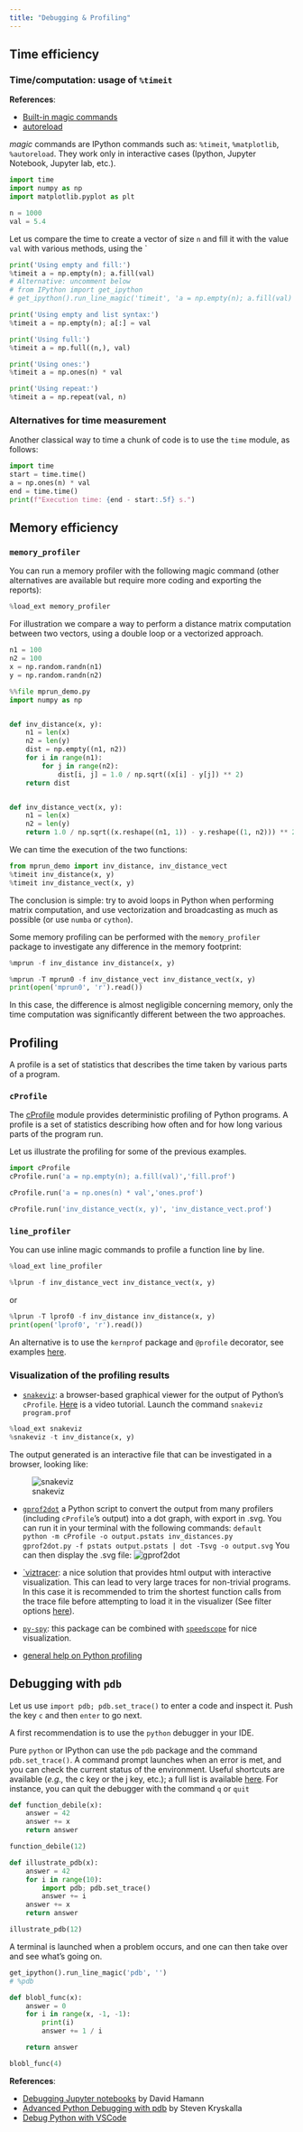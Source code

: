 ```yaml
---
title: "Debugging & Profiling"
---
```


## Time efficiency


### Time/computation: usage of `%timeit`
**References**:

- [Built-in magic commands](https://ipython.org/ipython-doc/3/interactive/magics.html)
- [autoreload](https://ipython.org/ipython-doc/3/config/extensions/autoreload.html)


*magic* commands are IPython commands such as: `%timeit`, `%matplotlib`, `%autoreload`.
They work only in interactive cases (Ipython, Jupyter Notebook, Jupyter lab, etc.).

```python

import time
import numpy as np
import matplotlib.pyplot as plt

n = 1000
val = 5.4
```

Let us compare the time to create a vector of size `n` and fill it with the value `val` with various methods, using the `


```python
print('Using empty and fill:')
%timeit a = np.empty(n); a.fill(val)
# Alternative: uncomment below
# from IPython import get_ipython
# get_ipython().run_line_magic('timeit', 'a = np.empty(n); a.fill(val)')
```

```python
print('Using empty and list syntax:')
%timeit a = np.empty(n); a[:] = val
```

```python
print('Using full:')
%timeit a = np.full((n,), val)
```

```python
print('Using ones:')
%timeit a = np.ones(n) * val
```

```python
print('Using repeat:')
%timeit a = np.repeat(val, n)
```


### Alternatives for time measurement
Another classical way to time a chunk of code is to use the `time` module, as follows:

```python
import time
start = time.time()
a = np.ones(n) * val
end = time.time()
print(f"Execution time: {end - start:.5f} s.")
```


## Memory efficiency

### `memory_profiler`

You can run a memory profiler with the following magic command (other alternatives are available but require more coding and exporting the reports):

```python
%load_ext memory_profiler
```
For illustration we compare a way to perform a distance matrix computation between two vectors, using a double loop or a vectorized approach.

```python
n1 = 100
n2 = 100
x = np.random.randn(n1)
y = np.random.randn(n2)
```

```python
%%file mprun_demo.py
import numpy as np


def inv_distance(x, y):
    n1 = len(x)
    n2 = len(y)
    dist = np.empty((n1, n2))
    for i in range(n1):
        for j in range(n2):
            dist[i, j] = 1.0 / np.sqrt((x[i] - y[j]) ** 2)
    return dist


def inv_distance_vect(x, y):
    n1 = len(x)
    n2 = len(y)
    return 1.0 / np.sqrt((x.reshape((n1, 1)) - y.reshape((1, n2))) ** 2)

```

We can time the execution of the two functions:

```python
from mprun_demo import inv_distance, inv_distance_vect
%timeit inv_distance(x, y)
%timeit inv_distance_vect(x, y)
```
The conclusion is simple: try to avoid loops in Python when performing matrix computation, and use vectorization and broadcasting as much as possible (or use `numba` or `cython`).


Some memory profiling can be performed with the `memory_profiler` package to investigate any difference in the memory footprint:

```python
%mprun -f inv_distance inv_distance(x, y)
```

```python
%mprun -T mprun0 -f inv_distance_vect inv_distance_vect(x, y)
print(open('mprun0', 'r').read())
```

In this case, the difference is almost negligible concerning memory, only the time computation was significantly different between the two approaches.

## Profiling

A profile is a set of statistics that describes the time taken by various parts of a program.

### `cProfile`
The  [cProfile](https://docs.python.org/3/library/profile.html) module provides deterministic profiling of Python programs. A profile is a set of statistics describing how often and for how long various parts of the program run.


Let us illustrate the profiling for some of the previous examples.


```python
import cProfile
cProfile.run('a = np.empty(n); a.fill(val)','fill.prof')
```
```python
cProfile.run('a = np.ones(n) * val','ones.prof')
```

```python
cProfile.run('inv_distance_vect(x, y)', 'inv_distance_vect.prof')
```


### `line_profiler`

You can use inline magic commands to profile a function line by line.

```python
%load_ext line_profiler
```

```python
%lprun -f inv_distance_vect inv_distance_vect(x, y)
```
or
```python
%lprun -T lprof0 -f inv_distance inv_distance(x, y)
print(open('lprof0', 'r').read())
```

An alternative is to use the `kernprof` package and `@profile` decorator, see examples [here](https://coderzcolumn.com/tutorials/python/line-profiler-line-by-line-profiling-of-python-code).

### Visualization of the profiling results

- [`snakeviz`](https://jiffyclub.github.io/snakeviz/): a browser-based graphical viewer for the output of Python's `cProfile`. [Here](https://www.youtube.com/watch?v=qhb7cehwChc) is a video tutorial.
Launch the command `snakeviz program.prof`

```python
%load_ext snakeviz
%snakeviz -t inv_distance(x, y)
```
The output generated is an interactive file that can be investigated in a browser, looking like:

![snakeviz](snakeviz.png)


- [`gprof2dot`](https://github.com/jrfonseca/gprof2dot)
    a Python script to convert the output from many profilers (including `cProfile`'s output) into a dot graph, with export in .svg.
    You can run it in your terminal with the following commands:
    ```default
    python -m cProfile -o output.pstats inv_distances.py
    gprof2dot.py -f pstats output.pstats | dot -Tsvg -o output.svg
    ```
    You can then display the .svg file:
    ![gprof2dot](output.svg)
    <!-- **References**:
    - [`profvis`, in R](https://rstudio.github.io/profvis/) -->
- [`viztracer](https://github.com/gaogaotiantian/viztracer): a nice solution that provides html output with interactive visualization. This can lead to very large traces for non-trivial programs. In this case it is recommended to trim the shortest function calls from the trace file before attempting to load it in the visualizer (See filter options [here](https://viztracer.readthedocs.io/en/stable/filter.html)).

- [`py-spy`](https://github.com/benfred/py-spy): this package can be combined with [`speedscope`](https://github.com/jlfwong/speedscope) for nice visualization.

- [general help on Python profiling](https://cerfacs.fr/coop/python-profiling)

## Debugging with `pdb`

Let us use `import pdb; pdb.set_trace()` to enter a code and inspect it.
Push the key `c` and then `enter` to go next.

A first recommendation is to use the `python` debugger in your IDE.


Pure `python` or IPython can use the `pdb` package and the
command `pdb.set_trace()`.
A command prompt launches when an error is met, and you can check the current
status of the environment.
Useful shortcuts are available (*e.g.,* the c key or the j key, etc.); a full list is available [here](c).
For instance, you can quit the debugger with the command `q` or `quit`
```python
def function_debile(x):
    answer = 42
    answer += x
    return answer

```

```python
function_debile(12)
```

```python
def illustrate_pdb(x):
    answer = 42
    for i in range(10):
        import pdb; pdb.set_trace()
        answer += i
    answer += x
    return answer
```

```python
illustrate_pdb(12)
```

A terminal is launched when a problem occurs, and one can then take over and see what's going on.

```python
get_ipython().run_line_magic('pdb', '')
# %pdb
```

```python
def blobl_func(x):
    answer = 0
    for i in range(x, -1, -1):
        print(i)
        answer += 1 / i

    return answer

blobl_func(4)
```
**References**:

- [Debugging Jupyter notebooks ](https://davidhamann.de/2017/04/22/debugging-jupyter-notebooks/) by David Hamann
- [Advanced Python Debugging with pdb](https://www.codementor.io/stevek/advanced-python-debugging-with-pdb-g56gvmpfa) by Steven Kryskalla
- [Debug Python with VSCode](https://www.youtube.com/watch?v=w8QHoVam1-I)